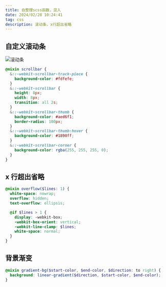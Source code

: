 ```yaml
---
title: 自整理scss函数，混入
date: 2024/02/28 10:24:41
tag: css
description: 滚动条，x行超出省略
---
```


## 自定义滚动条

![滚动条](http://116.198.244.73:9000/images/20240228103705.png)

```scss
@mixin scrollbar {
  &::-webkit-scrollbar-track-piece {
    background-color: #fdfefe;
  }
  &::-webkit-scrollbar {
    height: 8px;
    width: 8px;
    transition: all 2s;
  }
  &::-webkit-scrollbar-thumb {
    background-color: #aed6f1;
    border-radius: 100px;
  }
  &::-webkit-scrollbar-thumb:hover {
    background-color: #1890ff;
  }
  &::-webkit-scrollbar-corner {
    background-color: rgba(255, 255, 255, 0);
  }
}
```

## x 行超出省略

```scss
@mixin overflow($lines: 1) {
  white-space: nowrap;
  overflow: hidden;
  text-overflow: ellipsis;

  @if $lines > 1 {
    display: -webkit-box;
    -webkit-box-orient: vertical;
    -webkit-line-clamp: $lines;
    white-space: normal;
  }
}
```

## 背景渐变

```scss
@mixin gradient-bg($start-color, $end-color, $direction: to right) {
  background: linear-gradient($direction, $start-color, $end-color);
}
```
